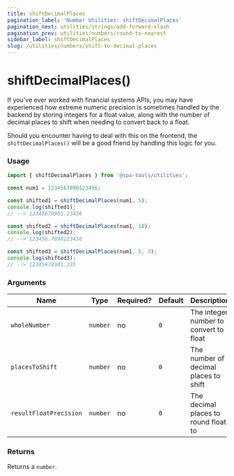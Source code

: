 ```yaml
---
title: shiftDecimalPlaces
pagination_label: 'Number Utilities: shiftDecimalPlaces'
pagination_next: utilities/strings/add-forward-slash
pagination_prev: utilities/numbers/round-to-nearest
sidebar_label: shiftDecimalPlaces
slug: /utilities/numbers/shift-to-decimal-places
---
```



<PackageCaption packageName='@spa-tools/utilities' />

# shiftDecimalPlaces()

If you've ever worked with financial systems APIs, you may have experienced how extreme numeric
precision is sometimes handled by the backend by storing integers for a float value, along with
the number of decimal places to shift when needing to convert back to a float.

Should you encounter having to deal with this on the frontend, the `shiftDecimalPlaces()` will be
a good friend by handling this logic for you.

### Usage

```ts
import { shiftDecimalPlaces } from '@spa-tools/utilities';

const num1 = 1234567890123456;

const shifted1 = shiftDecimalPlaces(num1, 5);
console.log(shifted1);
// --> 12345678901.23456

const shifted2 = shiftDecimalPlaces(num1, 10);
console.log(shifted2);
// --> 123456.7890123456

const shifted3 = shiftDecimalPlaces(num1, 5, 3);
console.log(shifted3);
// --> 12345678901.235
```

### Arguments

| Name                   | Type     | Required? | Default | Description                            |
| ---------------------- | -------- | --------- | ------- | -------------------------------------- |
| `wholeNumber`          | `number` | no        | `0`     | The integer number to convert to float |
| `placesToShift`        | `number` | no        | `0`     | The number of decimal places to shift  |
| `resultFloatPrecision` | `number` | no        | `0`     | The decimal places to round float to   |

### Returns

Returns a `number`.
